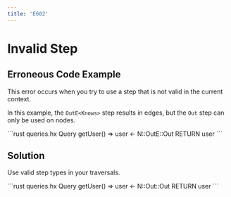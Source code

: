 ```yaml
---
title: 'E602'
---
```


# Invalid Step

## Erroneous Code Example

This error occurs when you try to use a step that is not valid in the current context.

In this example, the `OutE<Knows>` step results in edges, but the `Out` step can only be used on nodes.

<CodeGroup>
```rust queries.hx
Query getUser() =>
    user <- N<User>::OutE<Knows>::Out<Knows>
    RETURN user
```
</CodeGroup>

## Solution

Use valid step types in your traversals.

<CodeGroup>
```rust queries.hx
Query getUser() =>
    user <- N<User>::Out<Knows>::Out<Knows>
    RETURN user
```
</CodeGroup>